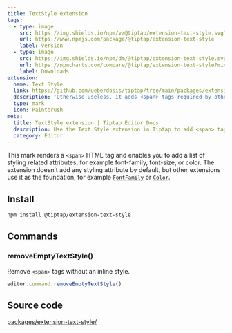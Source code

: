 ```yaml
---
title: TextStyle extension
tags:
  - type: image
    src: https://img.shields.io/npm/v/@tiptap/extension-text-style.svg?label=version
    url: https://www.npmjs.com/package/@tiptap/extension-text-style
    label: Version
  - type: image
    src: https://img.shields.io/npm/dm/@tiptap/extension-text-style.svg
    url: https://npmcharts.com/compare/@tiptap/extension-text-style?minimal=true
    label: Downloads
extension:
  name: Text Style
  link: https://github.com/ueberdosis/tiptap/tree/main/packages/extension-text-style
  description: 'Otherwise useless, it adds <span> tags required by other extensions.'
  type: mark
  icon: Paintbrush
meta:
  title: TextStyle extension | Tiptap Editor Docs
  description: Use the Text Style extension in Tiptap to add <span> tags with custom styles. Learn more in our docs!
  category: Editor
---
```



This mark renders a `<span>` HTML tag and enables you to add a list of styling related attributes, for example font-family, font-size, or color. The extension doesn’t add any styling attribute by default, but other extensions use it as the foundation, for example [`FontFamily`](/editor/extensions/functionality/fontfamily) or [`Color`](/editor/extensions/functionality/color).

<CodeDemo path="/Marks/Textstyle" />

## Install

```bash
npm install @tiptap/extension-text-style
```

## Commands

### removeEmptyTextStyle()

Remove `<span>` tags without an inline style.

```js
editor.command.removeEmptyTextStyle()
```

## Source code

[packages/extension-text-style/](https://github.com/ueberdosis/tiptap/blob/main/packages/extension-text-style/)

